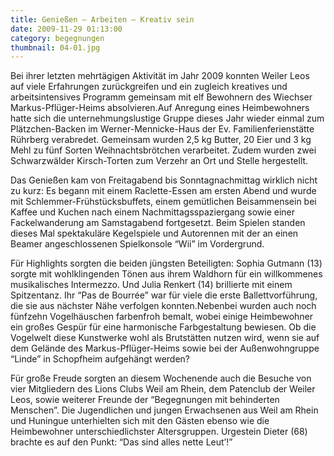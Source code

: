 ```yaml
---
title: Genießen – Arbeiten – Kreativ sein
date: 2009-11-29 01:13:00
category: begegnungen
thumbnail: 04-01.jpg
---
```


Bei ihrer letzten mehrtägigen Aktivität im Jahr 2009 konnten Weiler Leos auf viele Erfahrungen zurückgreifen und ein zugleich kreatives und arbeitsintensives Programm gemeinsam mit elf Bewohnern des Wiechser Markus-Pflüger-Heims absolvieren.Auf Anregung eines Heimbewohners hatte sich die unternehmungslustige Gruppe dieses Jahr wieder einmal zum Plätzchen-Backen im Werner-Mennicke-Haus der Ev. Familienferienstätte Rührberg verabredet. Gemeinsam wurden 2,5 kg Butter, 20 Eier und 3 kg Mehl zu fünf Sorten Weihnachtsbrötchen verarbeitet. Zudem wurden zwei Schwarzwälder Kirsch-Torten zum Verzehr an Ort und Stelle hergestellt.

Das Genießen kam von Freitagabend bis Sonntagnachmittag wirklich nicht zu kurz: Es begann mit einem Raclette-Essen am ersten Abend und wurde mit Schlemmer-Frühstücksbuffets, einem gemütlichen Beisammensein bei Kaffee und Kuchen nach einem Nachmittagsspaziergang sowie einer Fackelwanderung am Samstagabend fortgesetzt. Beim Spielen standen dieses Mal spektakuläre Kegelspiele und Autorennen mit der an einen Beamer angeschlossenen Spielkonsole “Wii” im Vordergrund.

Für Highlights sorgten die beiden jüngsten Beteiligten: Sophia Gutmann (13) sorgte mit wohlklingenden Tönen aus ihrem Waldhorn für ein willkommenes musikalisches Intermezzo. Und Julia Renkert (14) brillierte mit einem Spitzentanz. Ihr “Pas de Bourrée” war für viele die erste Ballettvorführung, die sie aus nächster Nähe verfolgen konnten.Nebenbei wurden auch noch fünfzehn Vogelhäuschen farbenfroh bemalt, wobei einige Heimbewohner ein großes Gespür für eine harmonische Farbgestaltung bewiesen. Ob die Vogelwelt diese Kunstwerke wohl als Brutstätten nutzen wird, wenn sie auf dem Gelände des Markus-Pflüger-Heims sowie bei der Außenwohngruppe “Linde” in Schopfheim aufgehängt werden?

Für große Freude sorgten an diesem Wochenende auch die Besuche von vier Mitgliedern des Lions Clubs Weil am Rhein, dem Patenclub der Weiler Leos, sowie weiterer Freunde der “Begegnungen mit behinderten Menschen”. Die Jugendlichen und jungen Erwachsenen aus Weil am Rhein und Huningue unterhielten sich mit den Gästen ebenso wie die Heimbewohner unterschiedlichster Altersgruppen. Urgestein Dieter (68) brachte es auf den Punkt: “Das sind alles nette Leut’!”
